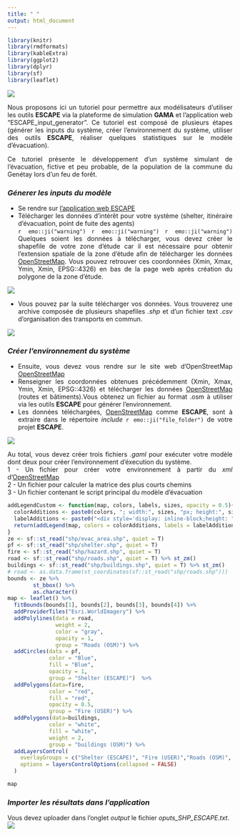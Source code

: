 ```yaml
---
title: " "
output: html_document
---
```


<style>
body {text-align: justify}
</style>

```r
library(knitr)
library(rmdformats)
library(kableExtra)
library(ggplot2)
library(dplyr)
library(sf)
library(leaflet)
```

![](images/TUTORIAL.png)

Nous proposons ici un tutoriel pour permettre aux modélisateurs d'utiliser les outils **ESCAPE** via la plateforme de simulation **GAMA** et l'application web "ESCAPE_input_generator". Ce tutoriel est composé de plusieurs étapes (générer les inputs du système, créer l'environnement du système, utiliser des outils **ESCAPE**, réaliser quelques statistiques sur le modèle d'évacuation).

Ce tutoriel présente le développement d'un système simulant de l'évacuation, fictive et peu probable, de la population de la commune du Genétay lors d'un feu de forêt.  

### ***Génerer les inputs du modèle ***  
- Se rendre sur [l'application web ESCAPE](https://analytics.huma-num.fr/Olivier.Gillet/escape_inputs_generator/)
- Télécharger les données d'intérêt pour votre système (shelter, itinéraire d'évacuation, point de fuite des agents)   
`r emo::ji("warning")` `r emo::ji("warning")` `r emo::ji("warning")`  Quelques soient les données à télécharger, vous devez créer le shapefile de votre zone d'étude car il est nécessaire pour obtenir l'extension spatiale de la zone d'étude afin de télécharger les données [OpenStreetMap](https://www.openstreetmap.org). Vous pouvez retrouver ces coordonnées (Xmin, Xmax, Ymin, Xmin, EPSG::4326) en bas de la page web après création du polygone de la zone d'étude.  

![](images/DOWNLOAD_INPUTS.png)

- Vous pouvez par la suite télécharger vos données. Vous trouverez une archive composée de plusieurs shapefiles *.shp* et d'un  fichier text *.csv* d'organisation des transports en commun.

![](images/ARCHIVE.png)

### ***Créer l'environnement du système ***  

- Ensuite, vous devez vous rendre sur le site web d'OpenStreetMap [OpenStreetMap](https://www.openstreetmap.org)  
- Renseigner les coordonnées obtenues précédemment (Xmin, Xmax, Ymin, Xmin, EPSG::4326) et télécharger les données [OpenStreetMap](https://www.openstreetmap.org) (routes et bâtiments).Vous obtenez un fichier au format .osm à utiliser via les outils **ESCAPE** pour générer l'environnement.
- Les données téléchargées, [OpenStreetMap](https://www.openstreetmap.org) comme **ESCAPE**, sont à extraire dans le répertoire *include* `r emo::ji("file_folder")`  de votre projet **ESCAPE**.

![](images/OSM.png)  

Au total, vous devez créer trois fichiers *.gaml* pour exécuter votre modèle dont deux pour créer l'environnement d'éxecution du système.  
1 - Un fichier pour créer votre environnement à partir du *xml* d'[OpenStreetMap](https://www.openstreetmap.org)   
2 - Un fichier pour calculer la matrice des plus courts chemins  
3 - Un fichier contenant le script principal du modèle d'évacuation   

```r
addLegendCustom <- function(map, colors, labels, sizes, opacity = 0.5){
  colorAdditions <- paste0(colors, "; width:", sizes, "px; height:", sizes, "px")
  labelAdditions <- paste0("<div style='display: inline-block;height: ", sizes, "px;margin-top: 4px;line-height: ", sizes, "px;'>", labels, "</div>")
  return(addLegend(map, colors = colorAdditions, labels = labelAdditions, opacity = opacity))
}
ze <- sf::st_read("shp/evac_area.shp", quiet = T)
pf <- sf::st_read("shp/shelter.shp", quiet = T)
fire <- sf::st_read("shp/hazard.shp", quiet = T)
road <- sf::st_read("shp/roads.shp", quiet = T) %>% st_zm()
buildings <- sf::st_read("shp/buildings.shp", quiet = T) %>% st_zm()
# road <- as.data.frame(st_coordinates(sf::st_read("shp/roads.shp")))
bounds <- ze %>% 
        st_bbox() %>% 
        as.character()
map <- leaflet() %>%
  fitBounds(bounds[1], bounds[2], bounds[3], bounds[4]) %>% 
  addProviderTiles("Esri.WorldImagery") %>% 
  addPolylines(data = road,
               weight = 2,
               color = "gray",
               opacity = 1, 
               group = "Roads (OSM)") %>%
  addCircles(data = pf,
             color = "Blue",
             fill = "Blue",
             opacity = 1, 
             group = "Shelter (ESCAPE)")  %>%
  addPolygons(data=fire,
             color = "red",
             fill = "red",
             opacity = 0.5, 
             group = "Fire (USER)") %>%
  addPolygons(data=buildings,
             color = "white",
             fill = "white",
             weight = 2,
             group = "buildings (OSM)") %>% 
  addLayersControl(
    overlayGroups = c("Shelter (ESCAPE)", "Fire (USER)","Roads (OSM)", "buildings (OSM)"),
    options = layersControlOptions(collapsed = FALSE)
  )

map
```

### ***Importer les résultats dans l'application***   
Vous devez uploader dans l'onglet *output* le fichier *oputs_SHP_ESCAPE.txt*.    
![](images/RESULTS.png) 
